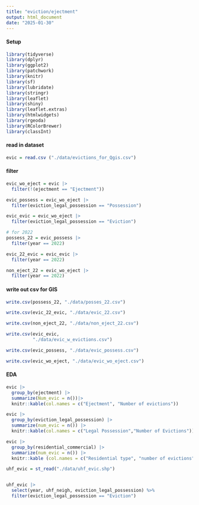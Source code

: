 ```yaml
---
title: "eviction/ejectment"
output: html_document
date: "2025-01-30"
---
```


#### Setup

```r
library(tidyverse)
library(dplyr)
library(ggplot2)
library(patchwork)
library(knitr)
library(sf)
library(lubridate)
library(stringr)
library(leaflet)
library(shiny)
library(leaflet.extras)
library(htmlwidgets)
library(rgeoda)
library(RColorBrewer)
library(classInt)
```

#### read in dataset

```r
evic = read.csv ("./data/evictions_for_Qgis.csv")

```

#### filter

```r
evic_wo_eject = evic |>
  filter(!(ejectment == "Ejectment"))

evic_possess = evic_wo_eject |>
  filter(eviction_legal_possession == "Possession")

evic_evic = evic_wo_eject |>
  filter(eviction_legal_possession == "Eviction")

# for 2022
possess_22 = evic_possess |>
  filter(year == 2022)

evic_22_evic = evic_evic |>
  filter(year == 2022)

non_eject_22 = evic_wo_eject |>
  filter(year == 2022)
```

#### write out csv for GIS

```r
write.csv(possess_22, "./data/posses_22.csv")

write.csv(evic_22_evic, "./data/evic_22.csv")

write.csv(non_eject_22, "./data/non_eject_22.csv")

write.csv(evic_evic,
          "./data/evic_w_evictions.csv")

write.csv(evic_possess, "./data/evic_possess.csv")

write.csv(evic_wo_eject, "./data/evic_wo_eject.csv")

```

#### EDA

```r
evic |>
  group_by(ejectment) |>
  summarize(Num_evic = n())|>
  knitr::kable(col.names = c("Ejectment", "Number of evictions"))

evic |>
  group_by(eviction_legal_possession) |>
  summarize(num_evic = n()) |>
  knitr::kable(col.names = c("Legal Possession","Number of Evictions"))

evic |>
  group_by(residential_commercial) |>
  summarize(num_evic = n()) |>
  knitr::kable (col.names = c("Residential type", "number of evictions"))

uhf_evic = st_read("./data/uhf_evic.shp")


uhf_evic |>
  select(year, uhf_neigh, eviction_legal_possession) %>%
  filter(eviction_legal_possession == "Eviction")
```

